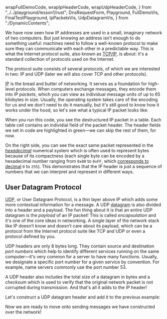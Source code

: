   wrapFullDemoCode,
  wrapIpHeaderCode,
  wrapUdpHeaderCode,
} from "../../playground/lesson1/rust";
  DnsRequestForm,
  Playground,
  FullDemoVis,
  FinalTestPlayground,
  IpPacketsVis,
  UdpDatagramVis,
} from "./DynamicContents";

We have now seen how IP addresses are used in a small, imaginary network of two computers.
But just knowing an address isn’t enough to do something useful: machines need to follow a well-known
protocol to make sure they can communicate with each other in a predictable way. This is what the
Internet protocol suite, also known as [TCP/IP](https://en.wikipedia.org/wiki/Internet_protocol_suite),
is about: it's a standard collection of protocols used on the Internet.

The protocol suite consists of several protocols, of which we are interested in two: IP and UDP (later
we will also cover TCP and other protocols).

&#8203;<abbr title="Internet Protocol">IP</abbr> is the bread and butter of networking.
It serves as a foundation for high-level protocols. When computers exchange
messages, they encode them into IP _packets_, which you can view as individual
message units of up to 65 kilobytes in size. Usually, the operating system takes
care of the encoding for us and we don't need to do it manually, but it's still
good to know how it works under the hood, so let's see what a typical IP packet
looks like:

<Playground id="ipPackets" codeWrapperFn={wrapIpHeaderCode}>
  <IpPacketsVis />
</Playground>

When you run this code, you see the destructured IP packet in a table. Each table cell contains an
individial field of the packet header. The header fields we set in code are highlighted in green—we
can skip the rest of them, for now.

On the right side, you can see the exact same packet represented in the
[_hexadecimal_](https://simple.wikipedia.org/wiki/Hexadecimal) numerical system which is often used
to represent bytes because of its compactness (each single byte can be encoded by a hexadecimal
number ranging from `0x00` to `0xFF`, which [corresponds to decimal](https://duckduckgo.com/?q=0xFF+in+decimal&t=hk&ia=answer)
`0` to `255`). This demonstrates that the IP header is just a sequence of numbers that we can interpret
and represent in different ways.

## User Datagram Protocol

&#8203;<abbr title="User Datagram Protocol">UDP</abbr>, or User Datagram Protocol, is a
thin layer above IP which adds some more contextual information for a message. A
UDP <abbr title="a word combination of data + telegram">datagram</abbr>
is also divided into a header and a payload. The fun thing about it is that an
entire UDP datagram is the _payload_ of an IP packet! This is called
_encapsulation_ and it's one of the core ideas in networking. A single layer of
the network stack like IP doesn’t know and doesn’t care about its payload, which
can be a protocol from the Internet protocol suite like TCP and UDP or even a
protocol defined by you.

UDP headers are only 8 bytes long. They contain source and destination _port numbers_ which help to identify
different services running on the same computer—it's very common for a server to have many functions. Usually,
we designate a specific port number for a given service by convention. For example, name servers commonly use
the port number 53.

A UDP header also includes the total size of a datagram in bytes and a _checksum_ which is used to verify
that the original network packet is not corrupted during transmission. And that's all it adds to the IP header!

Let's construct a UDP datagram header and add it to the previous example:

<Playground id="udpDatagram" codeWrapperFn={wrapUdpHeaderCode}>
  <UdpDatagramVis />
</Playground>

Now we are ready to move onto sending messages we have constructed
over the network!
